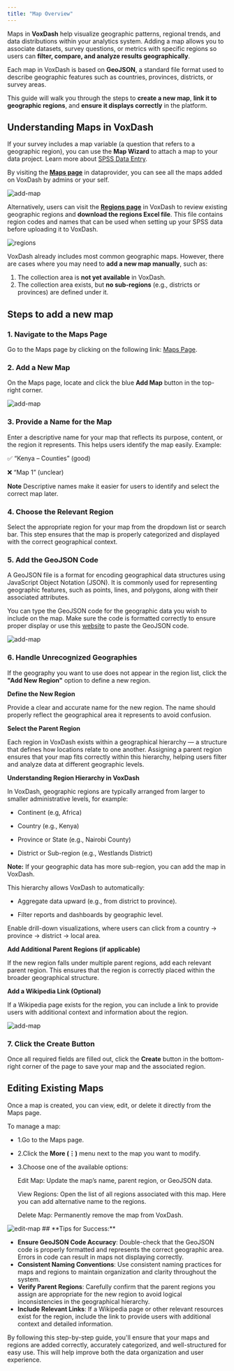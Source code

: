 ```yaml
---
title: "Map Overview"
---
```


Maps in **VoxDash** help visualize geographic patterns, regional trends, and data distributions within your analytics system. Adding a map allows you to associate datasets, survey questions, or metrics with specific regions so users can **filter, compare, and analyze results geographically**.

Each map in VoxDash is based on **GeoJSON**, a standard file format used to describe geographic features such as countries, provinces, districts, or survey areas.

This guide will walk you through the steps to **create a new map**, **link it to geographic regions**, and **ensure it displays correctly** in the platform.

## **Understanding Maps in VoxDash**

If your survey includes a map variable (a question that refers to a geographic region), you can use the **Map Wizard**  to attach a map to your data project. Learn more about [SPSS Data Entry](/spss-data-entry).

By visiting the **[Maps page](https://dataprovider.voxdash.com/maps)** in dataprovider, you can see all the maps added on VoxDash by admins or your self.

<Frame>
  <img
    src="/images/map-list1.png"
    alt="add-map"
    style={{ borderRadius:"0.5rem" }}
  />
</Frame>

Alternatively, users can visit the **[Regions page](https://www.voxdash.com/geos)** in VoxDash to review existing geographic regions and **download the regions Excel file**. This file contains region codes and names that can be used when setting up your SPSS data before uploading it to VoxDash.

<Frame>
  <img
    src="/images/regions-public.png"
    alt="regions"
    style={{ borderRadius:"0.5rem" }}
  />
</Frame>

VoxDash already includes most common geographic maps. However, there are cases where you may need to **add a new map manually**, such as:

1. The collection area is **not yet available** in VoxDash.
2. The collection area exists, but **no sub-regions** (e.g., districts or provinces) are defined under it.

## Steps to add a new map

### **1. Navigate to the Maps Page**

Go to the Maps page by clicking on the following link: [Maps Page](https://dataprovider.voxdash.com/maps).

### **2. Add a New Map**

On the Maps page, locate and click the blue **Add Map** button in the top-right corner.

<Frame>
  <img
    src="/images/map-list.png"
    alt="add-map"
    style={{ borderRadius:"0.5rem" }}
  />
</Frame>

### **3. Provide a Name for the Map**

Enter a descriptive name for your map that reflects its purpose, content, or the region it represents. This helps users identify the map easily.
Example:

✅ “Kenya – Counties” (good)

❌ “Map 1” (unclear)

**Note** Descriptive names make it easier for users to identify and select the correct map later.

### **4. Choose the Relevant Region**

Select the appropriate region for your map from the dropdown list or search bar. This step ensures that the map is properly categorized and displayed with the correct geographical context.

### **5. Add the GeoJSON Code**

A GeoJSON file is a format for encoding geographical data structures using JavaScript Object Notation (JSON). It is commonly used for representing geographic features, such as points, lines, and polygons, along with their associated attributes.

You can type the GeoJSON code for the geographic data you wish to include on the map. Make sure the code is formatted correctly to ensure proper display or use this [website](https://code.highcharts.com/mapdata/) to paste the GeoJSON code.

<Frame>
  <img
    src="/images/add-new.png"
    alt="add-map"
    style={{ borderRadius:"0.5rem" }}
  />
</Frame>

### **6. Handle Unrecognized Geographies**

If the geography you want to use does not appear in the region list, click the **"Add New Region"** option to define a new region.

**Define the New Region**

Provide a clear and accurate name for the new region. The name should properly reflect the geographical area it represents to avoid confusion.

**Select the Parent Region**

Each region in VoxDash exists within a geographical hierarchy — a structure that defines how locations relate to one another. Assigning a parent region ensures that your map fits correctly within this hierarchy, helping users filter and analyze data at different geographic levels.

**Understanding Region Hierarchy in VoxDash**

In VoxDash, geographic regions are typically arranged from larger to smaller administrative levels, for example:

* Continent (e.g, Africa)

* Country (e.g., Kenya)

* Province or State (e.g., Nairobi County)

* District or Sub-region (e.g., Westlands District)

**Note:** If your geographic data has more sub-region, you can add the map in VoxDash.

This hierarchy allows VoxDash to automatically:

* Aggregate data upward (e.g., from district to province).

* Filter reports and dashboards by geographic level.

Enable drill-down visualizations, where users can click from a country → province → district → local area.

**Add Additional Parent Regions (if applicable)**

If the new region falls under multiple parent regions, add each relevant parent region. This ensures that the region is correctly placed within the broader geographical structure.

**Add a Wikipedia Link (Optional)**

If a Wikipedia page exists for the region, you can include a link to provide users with additional context and information about the region.

<Frame>
  <img
    src="/images/add-region.png"
    alt="add-map"
    style={{ borderRadius:"0.5rem" }}
  />
</Frame>

### **7. Click the Create Button**

Once all required fields are filled out, click the **Create** button in the bottom-right corner of the page to save your map and the associated region.

## **Editing Existing Maps**

Once a map is created, you can view, edit, or delete it directly from the Maps page.

To manage a map:

* 1.Go to the Maps page.

* 2.Click the **More (⋮)** menu next to the map you want to modify.

* 3.Choose one of the available options:

  Edit Map: Update the map’s name, parent region, or GeoJSON data.

  View Regions: Open the list of all regions associated with this map. Here you can add alternative name to the regions.

  Delete Map: Permanently remove the map from VoxDash.

<Frame>
  <img
    src="/images/edit-map.png"
    alt="edit-map"
    style={{ borderRadius:"0.5rem" }}
  />
</Frame>
## **Tips for Success:**

- **Ensure GeoJSON Code Accuracy**: Double-check that the GeoJSON code is properly formatted and represents the correct geographic area. Errors in code can result in maps not displaying correctly.
- **Consistent Naming Conventions**: Use consistent naming practices for maps and regions to maintain organization and clarity throughout the system.
- **Verify Parent Regions**: Carefully confirm that the parent regions you assign are appropriate for the new region to avoid logical inconsistencies in the geographical hierarchy.
- **Include Relevant Links**: If a Wikipedia page or other relevant resources exist for the region, include the link to provide users with additional context and detailed information.

By following this step-by-step guide, you'll ensure that your maps and regions are added correctly, accurately categorized, and well-structured for easy use. This will help improve both the data organization and user experience.